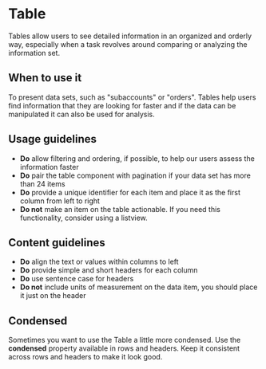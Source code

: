 
<Meta of={Stories} />

# Table

Tables allow users to see detailed information in an organized and orderly way, especially when a task revolves around comparing or analyzing the information set.

<Canvas withToolbar={true} of={Stories.Base} />
<Controls />

## When to use it

To present data sets, such as "subaccounts" or "orders". Tables help users find information that they are looking for faster and if the data can be manipulated it can also be used for analysis.

## Usage guidelines

- **Do** allow filtering and ordering, if possible, to help our users assess the information faster
- **Do** pair the table component with pagination if your data set has more than 24 items
- **Do** provide a unique identifier for each item and place it as the first column from left to right
- **Do not** make an item on the table actionable. If you need this functionality, consider using a listview.

## Content guidelines

- **Do** align the text or values within columns to left
- **Do** provide simple and short headers for each column
- **Do** use sentence case for headers
- **Do not** include units of measurement on the data item, you should place it just on the header

## Condensed

Sometimes you want to use the Table a little more condensed. Use the **condensed** property available in rows and headers.
Keep it consistent across rows and headers to make it look good.

<Canvas of={Stories.Condensed} />
